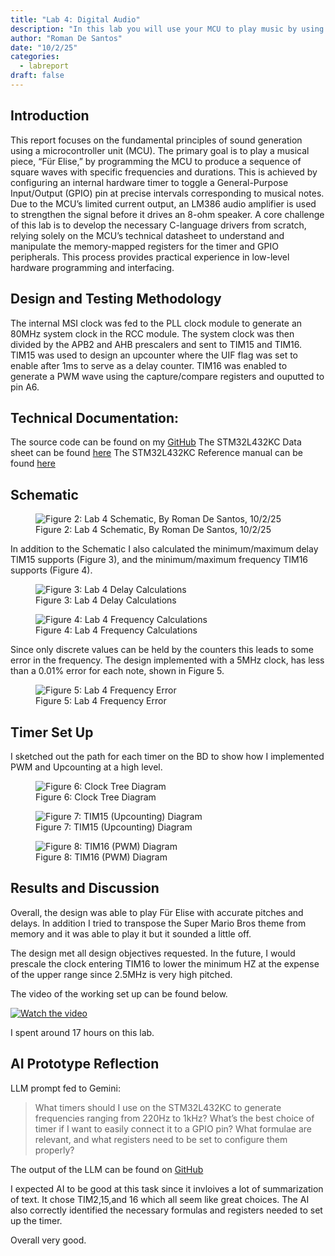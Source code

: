 ```yaml
---
title: "Lab 4: Digital Audio"
description: "In this lab you will use your MCU to play music by using timers to generate square waves by toggling a GPIO pin at a specific frequency for specified durations."
author: "Roman De Santos"
date: "10/2/25"
categories:
  - labreport
draft: false
---
```


## Introduction

This report focuses on the fundamental principles of sound generation using a microcontroller unit (MCU). The primary goal is to play a musical piece, "Für Elise," by programming the MCU to produce a sequence of square waves with specific frequencies and durations. This is achieved by configuring an internal hardware timer to toggle a General-Purpose Input/Output (GPIO) pin at precise intervals corresponding to musical notes. Due to the MCU's limited current output, an LM386 audio amplifier is used to strengthen the signal before it drives an 8-ohm speaker. A core challenge of this lab is to develop the necessary C-language drivers from scratch, relying solely on the MCU's technical datasheet to understand and manipulate the memory-mapped registers for the timer and GPIO peripherals. This process provides practical experience in low-level hardware programming and interfacing.

## Design and Testing Methodology

The internal MSI clock was fed to the PLL clock module to generate an 80MHz system clock in the RCC module. The system clock was then divided by the APB2 and AHB prescalers and sent to TIM15 and TIM16. TIM15 was used to design an upcounter where the UIF flag was set to enable after 1ms to serve as a delay counter. TIM16 was enabled to generate a PWM wave using the capture/compare registers and ouputted to pin A6.

## Technical Documentation:

The source code can be found on my [GitHub](https://github.com/roman-de-santos/E155/tree/main/Lab4/MCU/SRC%20Backup)
The STM32L432KC Data sheet can be found [here](https://hmc-e155.github.io/assets/doc/ds11451-stm32l432kc.pdf)
The STM32L432KC Reference manual can be found [here](https://hmc-e155.github.io/assets/doc/rm0394-stm32l41xxx42xxx43xxx44xxx45xxx46xxx-advanced-armbased-32bit-mcus-stmicroelectronics.pdf)

## Schematic

![Figure 2: Lab 4 Schematic, By Roman De Santos, 10/2/25](images/Schematic.png)

In addition to the Schematic I also calculated the minimum/maximum delay TIM15 supports (Figure 3), and the minimum/maximum frequency TIM16 supports (Figure 4).

![Figure 3: Lab 4 Delay Calculations](images/DurationCalculations.png)

![Figure 4: Lab 4 Frequency Calculations](images/FrequencyCalculations.png)

Since only discrete values can be held by the counters this leads to some error in the frequency. The design implemented with a 5MHz clock, has less than a 0.01% error for each note, shown in Figure 5.

![Figure 5: Lab 4 Frequency Error](images/FrequencyError.png)

## Timer Set Up

I sketched out the path for each timer on the BD to show how I implemented PWM and Upcounting at a high level.

![Figure 6: Clock Tree Diagram](images/ClockTree.png)

![Figure 7: TIM15 (Upcounting) Diagram](images/TIM15Diagram.png)

![Figure 8: TIM16 (PWM) Diagram](images/TIM16Diagram.png)

## Results and Discussion

Overall, the design was able to play Für Elise with accurate pitches and delays. In addition I tried to transpose the Super Mario Bros theme from memory and it was able to play it but it sounded a little off.

The design met all design objectives requested. In the future, I would prescale the clock entering TIM16 to lower the minimum HZ at the expense of the upper range since 2.5MHz is very high pitched.

The video of the working set up can be found below.

[![Watch the video](https://img.youtube.com/vi/NYkI8_xGv9o.jpg)](https://www.youtube.com/watch?v=NYkI8_xGv9o)


I spent around 17 hours on this lab.


## AI Prototype Reflection

LLM prompt fed to Gemini: 

>What timers should I use on the STM32L432KC to generate frequencies ranging from 220Hz to 1kHz? What’s the best choice of timer if I want to easily connect it to a GPIO pin? What formulae are relevant, and what registers need to be set to configure them properly?

The output of the LLM can be found on [GitHub]()

I expected AI to be good at this task since it invloives a lot of summarization of text. It chose TIM2,15,and 16 which all seem like great choices. The AI also correctly identified the necessary formulas and registers needed to set up the timer.

Overall very good.